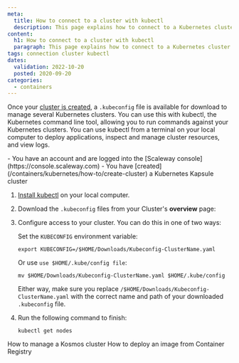 ```yaml
---
meta:
  title: How to connect to a cluster with kubectl
  description: This page explains how to connect to a Kubernetes cluster via kubectl
content:
  h1: How to connect to a cluster with kubectl
  paragraph: This page explains how to connect to a Kubernetes cluster via kubectl
tags: connection cluster kubectl
dates:
  validation: 2022-10-20
  posted: 2020-09-20
categories:
  - containers
---
```


Once your [cluster is created](/containers/kubernetes/how-to/create-cluster), a `.kubeconfig` file is available for download to manage several Kubernetes clusters. You can use this with kubectl, the Kubernetes command line tool, allowing you to run commands against your Kubernetes clusters. You can use kubectl from a terminal on your local computer to deploy applications, inspect and manage cluster resources, and view logs. 

<Macro id="iam-requirements" />

<Message type="requirement">
  - You have an account and are logged into the [Scaleway console](https://console.scaleway.com) 
  - You have [created](/containers/kubernetes/how-to/create-cluster) a Kubernetes Kapsule cluster
</Message>

1. [Install kubectl](/tutorials/kubeflow-on-kapsule/#installing-kubectl-on-your-local-computer) on your local computer.
2. Download the `.kubeconfig` files from your Cluster's **overview** page:
    <Lightbox src="scaleway-kapsule_kubeconfig.webp" alt="" />
3. Configure access to your cluster. You can do this in one of two ways:

    Set the `KUBECONFIG` environment variable:
    ```
    export KUBECONFIG=/$HOME/Downloads/Kubeconfig-ClusterName.yaml
    ```

    Or use `use $HOME/.kube/config file`:
    ```
    mv $HOME/Downloads/Kubeconfig-ClusterName.yaml $HOME/.kube/config
    ```

    Either way, make sure you replace `/$HOME/Downloads/Kubeconfig-ClusterName.yaml` with the correct name and path of your downloaded `.kubeconfig` file.
4. Run the following command to finish:
    ```
    kubectl get nodes
    ```

<Navigation title="See Also">
  <PreviousButton to="/containers/kubernetes/how-to/edit-kosmos-cluster/">How to manage a Kosmos cluster</PreviousButton>
  <NextButton to="/containers/kubernetes/how-to/deploy-image-from-container-registry/">How to deploy an image from Container Registry</NextButton>
</Navigation>
